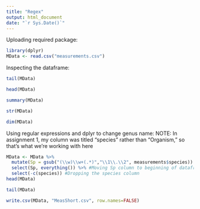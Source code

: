 ```yaml
---
title: "Regex"
output: html_document
date: "`r Sys.Date()`"
---
```

Uploading required package:
```r
library(dplyr)
MData <- read.csv("measurements.csv")
```

Inspecting the dataframe:
```r
tail(MData)
```
```r
head(MData)
```
```r
summary(MData)
```
```r
str(MData)
```
```r
dim(MData)
```

Using regular expressions and dplyr to change genus name:
NOTE: In assignment 1, my column was titled "species" rather than "Organism," so that's what we're working with here
```r
MData <- MData %>%
  mutate(Sp = gsub("(\\w)\\w+(.*)","\\1\\.\\2", measurements$species)) %>% #regular expression to change genus name to first letter
  select(Sp, everything()) %>% #Moving Sp column to beginning of dataframe
  select(-c(species)) #Dropping the species column 
head(MData)
```
```r
tail(MData)
```

```r
write.csv(MData, "MeasShort.csv", row.names=FALSE)
```
